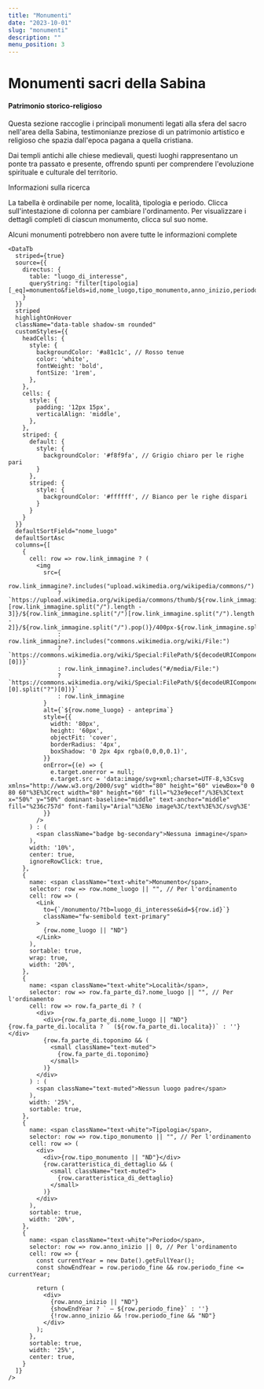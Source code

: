 ```yaml
---
title: "Monumenti"
date: "2023-10-01"
slug: "monumenti"
description: ""
menu_position: 3
---
```



# Monumenti sacri della Sabina

<Row className="my-4">
  <Col md={12}>
    <div className="bg-light p-4 rounded-3 mb-4 shadow-sm">
      <h4 className="text-muted mb-3">Patrimonio storico-religioso</h4>
      <p>
        Questa sezione raccoglie i principali monumenti legati alla sfera del sacro nell'area della Sabina, 
        testimonianze preziose di un patrimonio artistico e religioso che spazia dall'epoca pagana a quella cristiana.
      </p>
      <p>
        Dai templi antichi alle chiese medievali, questi luoghi rappresentano un ponte tra passato e presente, 
        offrendo spunti per comprendere l'evoluzione spirituale e culturale del territorio.
      </p>
      <Accordion className="mt-3">
        <Accordion.Item eventKey="0">
          <Accordion.Header>Informazioni sulla ricerca</Accordion.Header>
          <Accordion.Body>
            <p>
              La tabella è ordinabile per nome, località, tipologia e periodo. Clicca sull'intestazione di colonna 
              per cambiare l'ordinamento. Per visualizzare i dettagli completi di ciascun monumento, clicca sul suo nome.
            </p>
            <p className="mb-0">
              <i className="bi bi-info-circle me-2"></i>
              Alcuni monumenti potrebbero non avere tutte le informazioni complete
            </p>
          </Accordion.Body>
        </Accordion.Item>
      </Accordion>
    </div>

    <DataTb
      striped={true}
      source={{
        directus: {
          table: "luogo_di_interesse",
          queryString: "filter[tipologia][_eq]=monumento&fields=id,nome_luogo,tipo_monumento,anno_inizio,periodo_fine,caratteristica_di_dettaglio,link_immagine,fa_parte_di.nome_luogo,fa_parte_di.toponimo,fa_parte_di.localita&limit=-1"
        }
      }}
      striped
      highlightOnHover
      className="data-table shadow-sm rounded"
      customStyles={{
        headCells: {
          style: {
            backgroundColor: '#a81c1c', // Rosso tenue
            color: 'white',
            fontWeight: 'bold',
            fontSize: '1rem',
          },
        },
        cells: {
          style: {
            padding: '12px 15px',
            verticalAlign: 'middle',
          },
        },
        striped: {
          default: {
            style: {
              backgroundColor: '#f8f9fa', // Grigio chiaro per le righe pari
            }
          },
          striped: {
            style: {
              backgroundColor: '#ffffff', // Bianco per le righe dispari
            }
          }
        }
      }}
      defaultSortField="nome_luogo"
      defaultSortAsc
      columns={[
        {
          cell: row => row.link_immagine ? (
            <img 
              src={
                row.link_immagine?.includes("upload.wikimedia.org/wikipedia/commons/")
                  ? `https://upload.wikimedia.org/wikipedia/commons/thumb/${row.link_immagine.split("/")[row.link_immagine.split("/").length - 3]}/${row.link_immagine.split("/")[row.link_immagine.split("/").length - 2]}/${row.link_immagine.split("/").pop()}/400px-${row.link_immagine.split("/").pop()}`
                  : row.link_immagine?.includes("commons.wikimedia.org/wiki/File:")
                  ? `https://commons.wikimedia.org/wiki/Special:FilePath/${decodeURIComponent(row.link_immagine.split("File:").pop().split("?")[0])}`
                  : row.link_immagine?.includes("#/media/File:")
                  ? `https://commons.wikimedia.org/wiki/Special:FilePath/${decodeURIComponent(row.link_immagine.split("#/media/File:").pop().split("/")[0].split("?")[0])}`
                  : row.link_immagine
              }
              alt={`${row.nome_luogo} - anteprima`}
              style={{
                width: '80px',
                height: '60px',
                objectFit: 'cover',
                borderRadius: '4px',
                boxShadow: '0 2px 4px rgba(0,0,0,0.1)',
              }}
              onError={(e) => {
                e.target.onerror = null; 
                e.target.src = 'data:image/svg+xml;charset=UTF-8,%3Csvg xmlns="http://www.w3.org/2000/svg" width="80" height="60" viewBox="0 0 80 60"%3E%3Crect width="80" height="60" fill="%23e9ecef"/%3E%3Ctext x="50%" y="50%" dominant-baseline="middle" text-anchor="middle" fill="%236c757d" font-family="Arial"%3ENo image%3C/text%3E%3C/svg%3E'
              }}
            />  
          ) : (
            <span className="badge bg-secondary">Nessuna immagine</span>
          ),
          width: '10%',
          center: true,
          ignoreRowClick: true,
        },
        {
          name: <span className="text-white">Monumento</span>,
          selector: row => row.nome_luogo || "", // Per l'ordinamento
          cell: row => (
            <Link 
              to={`/monumento/?tb=luogo_di_interesse&id=${row.id}`}
              className="fw-semibold text-primary"
            >
              {row.nome_luogo || "ND"}
            </Link>
          ),
          sortable: true,
          wrap: true,
          width: '20%',
        },
        {
          name: <span className="text-white">Località</span>,
          selector: row => row.fa_parte_di?.nome_luogo || "", // Per l'ordinamento
          cell: row => row.fa_parte_di ? (
            <div>
              <div>{row.fa_parte_di.nome_luogo || "ND"}{row.fa_parte_di.localita ? ` (${row.fa_parte_di.localita})` : ''}</div>
              {row.fa_parte_di.toponimo && (
                <small className="text-muted">
                  {row.fa_parte_di.toponimo}
                </small>
              )}
            </div>
          ) : (
            <span className="text-muted">Nessun luogo padre</span>
          ),
          width: '25%',
          sortable: true,
        },
        {
          name: <span className="text-white">Tipologia</span>,
          selector: row => row.tipo_monumento || "", // Per l'ordinamento
          cell: row => (
            <div>
              <div>{row.tipo_monumento || "ND"}</div>
              {row.caratteristica_di_dettaglio && (
                <small className="text-muted">
                  {row.caratteristica_di_dettaglio}
                </small>
              )}
            </div>
          ),
          sortable: true,
          width: '20%',
        },
        {
          name: <span className="text-white">Periodo</span>,
          selector: row => row.anno_inizio || 0, // Per l'ordinamento
          cell: row => {
            const currentYear = new Date().getFullYear();
            const showEndYear = row.periodo_fine && row.periodo_fine <= currentYear;
            
            return (
              <div>
                {row.anno_inizio || "ND"}
                {showEndYear ? ` — ${row.periodo_fine}` : ''}
                {!row.anno_inizio && !row.periodo_fine && "ND"}
              </div>
            );
          },
          sortable: true,
          width: '25%',
          center: true,
        }
      ]}
    />
  </Col>
</Row>